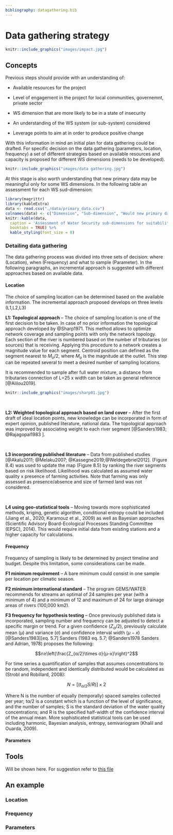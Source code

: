 ```yaml
---
bibliography: datagathering.bib
---
```


# Data gathering strategy 
```r
knitr::include_graphics("images/impact.jpg")

```


## Concepts

Previous steps should provide with an understanding of:\

- Available resources for the project\

- Level of engagement in the project for local communities, governemnt, private sector\

- WS dimension that are more likely to be in a state of insecurity\

- An understanding of the WS system (or sub-system) considered\

- Leverage points to aim at in order to produce positive change\

With this information in mind an initial plan for data gathering could be drafted. For specific decision on the data gathering (parameters, location, frequency) a set of different strategies based on available resources and capacity is proposed for different WS dimensions (needs to be developed). 

```r
knitr::include_graphics("images/data gathering.jpg")

```

At this stage is also worth understanding that new primary data may be meaningful only for some WS dimensions. In the following table an assessment for each WS sud-dimension:

```r
library(magrittr)
library(kableExtra)
data <- read.csv("./data/primary_data.csv")
colnames(data) <- c("Dimension", "Sub-dimension", "Would new primary data be meaningful?")
knitr::kable(data,
  caption = 'Assessment of Water Security sub-dimensions for suitability of new primary data gathering. ',
  booktabs = TRUE) %>% 
  kable_styling(font_size = 8)


```



### Detailing data gathering 

The data gathering process was divided into three sets of decision: where  (Location), when  (Frequency) and what to sample (Parameter). In the following paragraphs, an incremental approach is suggested with different approaches based on available data. 

#### Location 

The choice of sampling location can be determined based on the available information. The incremental approach proposed develops on three levels (L1,L2,L3)


**L1: Topological approach** – The choice of sampling location is one of the first decision to be taken. In case of no prior information the topological approach developed by @Sharp1971. This method allows to optimize network coverage and sampling points with only the network topology.  Each section of the river is numbered based on the number of tributaries (or sources) that is receiving. Applying this procedure to a network creates a magnitude value for each segment. Centroid position can defined as the segment nearest to $M_o/2$, where $M_o$ is the magnitude at the outlet. This step can be repeated several to meet a desired number of sampling locations. 


It is recommended to sample after full water mixture, a distance from tributaries connection of L=25 x width can be taken as general reference [@Alilou2019]. 



```r
knitr::include_graphics("images/sharp01.jpg")

```
\

**L2: Weighted topological approach based on land cover** – After the first draft of ideal location points, new knowledge can be incorporated in form of expert opinion, published literature, national data. The topological approach was improved by associating weight to each river segment [@Sanders1983; @Rajagopal1983 ].

\

**L3 incorporating published literature** – Data from published studies [@Akalu2011; @Melaku2007; @Kassegne2019;@Weldegebriel2012]. (Figure 8.4)  was used to update the map (Figure 8.5) by ranking the river segments based on risk likelihood. Likelihood was calculated as assumed water quality x presence of farming activities. Note that farming was only assessed as presence/absence and size of farmed land was not considered.

\

**L4 using geo-statistical tools** – Moving towards more sophisticated methods, kriging, genetic algorithm, conditional entropy could be included (Jiang et al., 2020; Karamouz et al., 2009) as well as Bayesian approaches (Scientific Advisory Board-Ecological Processes Standing Committee (EPSC), 2014). This would require initial data from existing stations and a higher capacity for calculations.




#### Frequency

Frequency of sampling is likely to be determined by project timeline and budget. Despite this limitation, some considerations can be made. 

**F1 minimum requirement** – A bare minimum could consist in one sample per location per climatic season. 

**F2 minimum international standard** – The program GEMS/WATER recommends for streams an optimal of 24 samples per year (with a minimum of 4) and a minimum of 12 and maximum of 24 for large drainage areas of rivers (100,000 km2). 

**F3 frequency for hypothesis testing** – Once previously published data is incorporated, sampling number and frequency can be adjusted to detect a specific margin or trend. For a given confidence ($Z_α/2$), previously calculate mean (µ) and variance (σ) and confidence interval width ($µ-x$) [@Sanders1983][eq. 5.7] Sanders (1983 eq. 5.7; @Sanders1978 Sanders and Adrian, 1978) proposes the following:

$$n≥\left(\frac{Z_{α/2}\times σ}{μ-x}\right)^2$$

For time series a quantification of samples that assumes concentrations to be random, independent and identically distributed would be calculated as (Strobl and Robillard, 2008): 

$$N=[(t_{α/2} S / R)]\times2$$ 

Where N is the number of equally (temporally) spaced samples collected per year; tα/2 is a constant which is a function of the level of significance, and the number of samples; S is the standard deviation of the water quality concentrations; and R is the specified half-width of the confidence interval of the annual mean. 
More sophisticated statistical tools can be used including harmonic, Bayesian analysis, entropy, semivariogram (Khalil and Ouarda, 2009).

#### Parameters

## Tools

Will be shown here. For suggestion refer to [this file](https://docs.google.com/spreadsheets/d/1xHPUe72Uhjl5YdRUlw34hEvQ-Wdnxu6dpPtXX85ZuNk/edit?usp=sharing)

## An example

### Location


### Frequency


### Parameters
